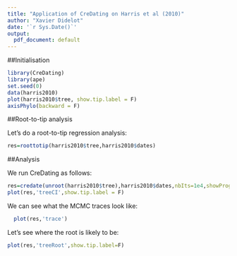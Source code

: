 ```yaml
---
title: "Application of CreDating on Harris et al (2010)"
author: "Xavier Didelot"
date: '`r Sys.Date()`'
output:
  pdf_document: default
---
```


##Initialisation

```r
library(CreDating)
library(ape)
set.seed(0)
data(harris2010)
plot(harris2010$tree, show.tip.label = F)
axisPhylo(backward = F)
```

##Root-to-tip analysis

Let's do a root-to-tip regression analysis:

```r
res=roottotip(harris2010$tree,harris2010$dates)
```

##Analysis

We run CreDating as follows:

```r
res=credate(unroot(harris2010$tree),harris2010$dates,nbIts=1e4,showProgress = T)
plot(res,'treeCI',show.tip.label = F)
```

We can see what the MCMC traces look like:

```r
  plot(res,'trace')
```
Let's see where the root is likely to be:
```r
plot(res,'treeRoot',show.tip.label=F)
```

